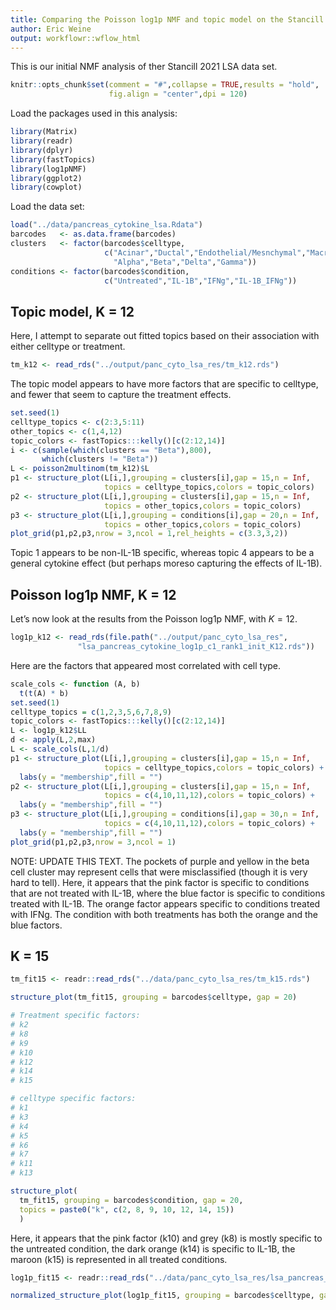 ```yaml
---
title: Comparing the Poisson log1p NMF and topic model on the Stancill 2021 LSA data
author: Eric Weine
output: workflowr::wflow_html
---
```


This is our initial NMF analysis of ther Stancill 2021 LSA data set.

```r
knitr::opts_chunk$set(comment = "#",collapse = TRUE,results = "hold",
                      fig.align = "center",dpi = 120)
```

Load the packages used in this analysis:

```r
library(Matrix)
library(readr)
library(dplyr)
library(fastTopics)
library(log1pNMF)
library(ggplot2)
library(cowplot)
```

Load the data set:

```r
load("../data/pancreas_cytokine_lsa.Rdata")
barcodes   <- as.data.frame(barcodes)
clusters   <- factor(barcodes$celltype,
                     c("Acinar","Ductal","Endothelial/Mesnchymal","Macrophage",
			  	       "Alpha","Beta","Delta","Gamma"))
conditions <- factor(barcodes$condition,
                     c("Untreated","IL-1B","IFNg","IL-1B_IFNg"))
```

## Topic model, K = 12

Here, I attempt to separate out fitted topics based on their
association with either celltype or treatment.

```r
tm_k12 <- read_rds("../output/panc_cyto_lsa_res/tm_k12.rds")
```

The topic model appears to have more factors that are specific to
celltype, and fewer that seem to capture the treatment effects.

```r
set.seed(1)
celltype_topics <- c(2:3,5:11)
other_topics <- c(1,4,12)
topic_colors <- fastTopics:::kelly()[c(2:12,14)]
i <- c(sample(which(clusters == "Beta"),800),
       which(clusters != "Beta"))
L <- poisson2multinom(tm_k12)$L
p1 <- structure_plot(L[i,],grouping = clusters[i],gap = 15,n = Inf,
                     topics = celltype_topics,colors = topic_colors)	
p2 <- structure_plot(L[i,],grouping = clusters[i],gap = 15,n = Inf,
                     topics = other_topics,colors = topic_colors)
p3 <- structure_plot(L[i,],grouping = conditions[i],gap = 20,n = Inf,
                     topics = other_topics,colors = topic_colors)
plot_grid(p1,p2,p3,nrow = 3,ncol = 1,rel_heights = c(3.3,3,2))
```

Topic 1 appears to be non-IL-1B specific, whereas topic 4 appears to
be a general cytokine effect (but perhaps moreso capturing the effects
of IL-1B).

## Poisson log1p NMF, K = 12

Let's now look at the results from the Poisson log1p NMF, with $K =
12$.

```r
log1p_k12 <- read_rds(file.path("../output/panc_cyto_lsa_res",
               "lsa_pancreas_cytokine_log1p_c1_rank1_init_K12.rds"))
```

Here are the factors that appeared most correlated with cell type.

```r
scale_cols <- function (A, b)
  t(t(A) * b)
set.seed(1)
celltype_topics = c(1,2,3,5,6,7,8,9)
topic_colors <- fastTopics:::kelly()[c(2:12,14)]
L <- log1p_k12$LL
d <- apply(L,2,max)
L <- scale_cols(L,1/d)
p1 <- structure_plot(L[i,],grouping = clusters[i],gap = 15,n = Inf,
                     topics = celltype_topics,colors = topic_colors) +
  labs(y = "membership",fill = "")					 
p2 <- structure_plot(L[i,],grouping = clusters[i],gap = 15,n = Inf,
                     topics = c(4,10,11,12),colors = topic_colors) +
  labs(y = "membership",fill = "")
p3 <- structure_plot(L[i,],grouping = conditions[i],gap = 30,n = Inf,
                     topics = c(4,10,11,12),colors = topic_colors) +
  labs(y = "membership",fill = "")					 
plot_grid(p1,p2,p3,nrow = 3,ncol = 1)
```

NOTE: UPDATE THIS TEXT. The pockets of purple and yellow in the beta
cell cluster may represent cells that were misclassified (though it is
very hard to tell). Here, it appears that the pink factor is specific
to conditions that are not treated with IL-1B, where the blue factor
is specific to conditions treated with IL-1B. The orange factor
appears specific to conditions treated with IFNg. The condition with
both treatments has both the orange and the blue factors.

## K = 15

```r
tm_fit15 <- readr::read_rds("../data/panc_cyto_lsa_res/tm_k15.rds")
```

```r
structure_plot(tm_fit15, grouping = barcodes$celltype, gap = 20)

# Treatment specific factors:
# k2
# k8
# k9
# k10
# k12
# k14
# k15

# celltype specific factors:
# k1
# k3
# k4
# k5
# k6
# k7
# k11
# k13
```

```r
structure_plot(
  tm_fit15, grouping = barcodes$condition, gap = 20,
  topics = paste0("k", c(2, 8, 9, 10, 12, 14, 15))
  )
```

Here, it appears that the pink factor (k10) and grey (k8) is mostly
specific to the untreated condition, the dark orange (k14) is specific
to IL-1B, the maroon (k15) is represented in all treated conditions.

```r
log1p_fit15 <- readr::read_rds("../data/panc_cyto_lsa_res/lsa_pancreas_cytokine_log1p_c1_rank1_init_K15.rds")
```

```r
normalized_structure_plot(log1p_fit15, grouping = barcodes$celltype, gap = 20, n = Inf)
```

